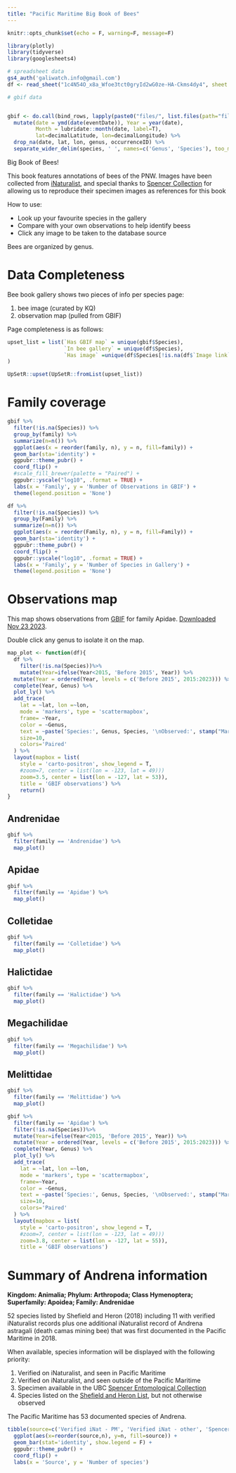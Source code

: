 ```yaml
---
title: "Pacific Maritime Big Book of Bees"
---
```


```r
knitr::opts_chunk$set(echo = F, warning=F, message=F)

library(plotly)
library(tidyverse)
library(googlesheets4)

# spreadsheet data
gs4_auth('galiwatch.info@gmail.com')
df <- read_sheet("1c4N54O_x8a_Wfoe3tct0gryId2wG0ze-HA-Ckms4dy4", sheet = 'Bee families of BC') 

# gbif data


gbif <- do.call(bind_rows, lapply(paste0("files/", list.files(path="files", pattern="*231120084113126.csv")), read_delim, delim="\t")) %>%
  mutate(date = ymd(date(eventDate)), Year = year(date),
         Month = lubridate::month(date, label=T),
         lat=decimalLatitude, lon=decimalLongitude) %>%
  drop_na(date, lat, lon, genus, occurrenceID) %>%
  separate_wider_delim(species, ' ', names=c('Genus', 'Species'), too_many = 'merge')
```

Big Book of Bees!  

This book features annotations of bees of the PNW. Images have been collected from [iNaturalist](https://www.inaturalist.org/), and special thanks to [Spencer Collection](https://www.zoology.ubc.ca/entomology/) for allowing us to reproduce their specimen images as references for this book

How to use: 

* Look up your favourite species in the gallery
* Compare with your own observations to help identify beess
* Click any image to be taken to the database source

Bees are organized by genus. 

# Data Completeness

Bee book gallery shows two pieces of info per species page: 

1. bee image (curated by KQ)
2. observation map (pulled from GBIF)

Page completeness is as follows:

```r
upset_list = list(`Has GBIF map` = unique(gbif$Species),
                  `In bee gallery` = unique(df$Species), 
                  `Has image` =unique(df$Species[!is.na(df$`Image link`)])
)

UpSetR::upset(UpSetR::fromList(upset_list))

```

# Family coverage

```r
gbif %>%
  filter(!is.na(Species)) %>%
  group_by(family) %>% 
  summarize(n=n()) %>%
  ggplot(aes(x = reorder(family, n), y = n, fill=family)) + 
  geom_bar(sta='identity') +
  ggpubr::theme_pubr() +
  coord_flip() + 
  #scale_fill_brewer(palette = "Paired") + 
  ggpubr::yscale("log10", .format = TRUE) + 
  labs(x = 'Family', y = 'Number of Observations in GBIF') +
  theme(legend.position = 'None')

```

```r
df %>%
  filter(!is.na(Species)) %>%
  group_by(Family) %>% 
  summarize(n=n()) %>%
  ggplot(aes(x = reorder(Family, n), y = n, fill=Family)) +
  geom_bar(sta='identity') +
  ggpubr::theme_pubr() +
  coord_flip() + 
  ggpubr::yscale("log10", .format = TRUE) + 
  labs(x = 'Family', y = 'Number of Species in Gallery') + 
  theme(legend.position = 'None')

```

# Observations map

This map shows observations from [GBIF](https://www.gbif.org/) for family Apidae. [Downloaded Nov 23 2023](https://doi.org/10.15468/dl.8bqmte). 

Double click any genus to isolate it on the map. 



```r
map_plot <- function(df){
  df %>%
    filter(!is.na(Species))%>%
    mutate(Year=ifelse(Year<2015, 'Before 2015', Year)) %>%
  mutate(Year = ordered(Year, levels = c('Before 2015', 2015:2023))) %>%
  complete(Year, Genus) %>%
  plot_ly() %>%
  add_trace(
    lat = ~lat, lon =~lon,
    mode = 'markers', type = 'scattermapbox',
    frame= ~Year,
    color = ~Genus,
    text = ~paste('Species:', Genus, Species, '\nObserved:', stamp("March 1, 1999")(date)),
    size=10,
    colors='Paired'
  ) %>%
  layout(mapbox = list(
    style = 'carto-positron', show_legend = T,
    #zoom=7, center = list(lon = -123, lat = 49)))
    zoom=3.5, center = list(lon = -127, lat = 53)),
    title = 'GBIF observations') %>%
    return()
}
```

::: {.panel-tabset}

## Andrenidae

```r
gbif %>%
  filter(family == 'Andrenidae') %>%
  map_plot()
```

## Apidae

```r
gbif %>%
  filter(family == 'Apidae') %>%
  map_plot()
```

## Colletidae

```r
gbif %>%
  filter(family == 'Colletidae') %>%
  map_plot()
```

## Halictidae

```r
gbif %>%
  filter(family == 'Halictidae') %>%
  map_plot()
```

## Megachilidae

```r
gbif %>%
  filter(family == 'Megachilidae') %>%
  map_plot()
```

## Melittidae

```r
gbif %>%
  filter(family == 'Melittidae') %>%
  map_plot()
```
:::


```r
gbif %>%
  filter(family == 'Apidae') %>%
  filter(!is.na(Species))%>%
  mutate(Year=ifelse(Year<2015, 'Before 2015', Year)) %>%
  mutate(Year = ordered(Year, levels = c('Before 2015', 2015:2023))) %>%
  complete(Year, Genus) %>%
  plot_ly() %>%
  add_trace(
    lat = ~lat, lon =~lon,
    mode = 'markers', type = 'scattermapbox',
    frame=~Year,
    color = ~Genus,
    text = ~paste('Species:', Genus, Species, '\nObserved:', stamp("March 1, 1999")(date)),
    size=10,
    colors='Paired'
  ) %>%
  layout(mapbox = list(
    style = 'carto-positron', show_legend = T,
    #zoom=7, center = list(lon = -123, lat = 49)))
    zoom=3.8, center = list(lon = -127, lat = 55)),
    title = 'GBIF observations') 

```




# Summary of Andrena information

**Kingdom: Animalia; Phylum: Arthropoda; Class Hymenoptera; Superfamily: Apoidea; Family: Andrenidae**

52 species listed by Shefield and Heron (2018) including 11 with verified iNaturalist records plus one additional iNaturalist record of Andrena astragali (death camas mining bee) that was first documented in the Pacific Maritime in 2018.

When available, species information will be displayed with the following priority: 

1. Verified on iNaturalist, and seen in Pacific Maritime
1. Verified on iNaturalist, and seen outside of the Pacific Maritime 
1. Specimen available in the UBC [Spencer Entomological Collection](https://www.zoology.ubc.ca/entomology/)
1. Species listed on the [Shefield and Heron List](https://journal.entsocbc.ca/index.php/journal/article/view/1001), but not otherwise observed

The Pacific Maritime has 53 documented species of Andrena.

```r
tibble(source=c('Verified iNat - PM', 'Verified iNat - other', 'Spencer collection', 'Shefield and Heron List'), n = c(12, 12, 18, 11)) %>%
  ggplot(aes(x=reorder(source,n), y=n, fill=source)) + 
  geom_bar(stat='identity', show.legend = F) + 
  ggpubr::theme_pubr() + 
  coord_flip() + 
  labs(x = 'Source', y = 'Number of species')

```

